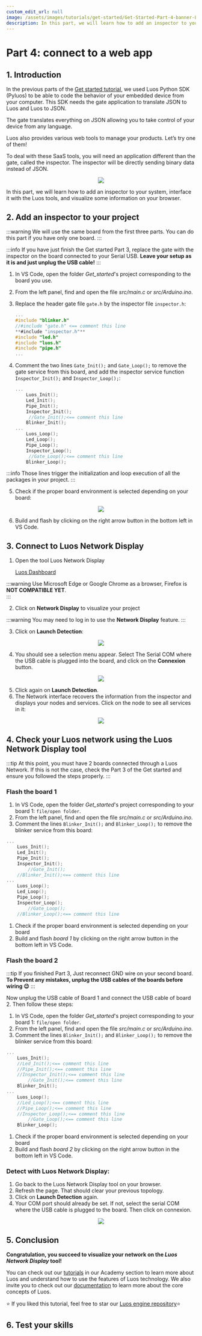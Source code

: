 ```yaml
---
custom_edit_url: null
image: /assets/images/tutorials/get-started/Get-Started-Part-4-banner-Luos.png
description: In this part, we will learn how to add an inspector to your system, interface it with the Luos tools, and visualize some information on your browser.
---
```



# Part 4: connect to a web app

## 1. Introduction

In the previous parts of the [Get started tutorial](/tutorials/get-started/), we used Luos Python SDK (Pyluos) to be able to code the behavior of your embedded device from your computer. This SDK needs the gate application to translate JSON to Luos and Luos to JSON.

The gate translates everything on JSON allowing you to take control of your device from any language.

Luos also provides various web tools to manage your products. Let’s try one of them!

To deal with these SaaS tools, you will need an application different than the gate, called the inspector. The inspector will be directly sending binary data instead of JSON.

<div align="center">
  <Image
    src="assets/images/tutorials/get-started/get-started-4-1.png"
    darkSrc="assets/images/tutorials/get-started/get-started-4-1.png"
  />
</div>

In this part, we will learn how to add an inspector to your system, interface it with the Luos tools, and visualize some information on your browser.

## 2. Add an inspector to your project

:::warning
We will use the same board from the first three parts. You can do this part if you have only one board.
:::

:::info
If you have just finish the Get started Part 3, replace the gate with the inspector on the board connected to your Serial USB.
**Leave your setup as it is and just unplug the USB cable!**
:::

1. In VS Code, open the folder _Get_started_'s project corresponding to the board you use.
2. From the left panel, find and open the file _src/main.c_ or _src/Arduino.ino_.
3. Replace the header gate file `gate.h` by the inspector file `inspector.h`:

   ```c
   ...
   #include "blinker.h"
   //#include "gate.h" <== comment this line
   **#include "inspector.h"**
   #include "led.h"
   #include "luos.h"
   #include "pipe.h"
   ...
   ```

4. Comment the two lines `Gate_Init();` and `Gate_Loop();` to remove the gate service from this board, and add the inspector service function `Inspector_Init();` and `Inspector_Loop();`:

   ```c
   ...
       Luos_Init();
       Led_Init();
       Pipe_Init();
       Inspector_Init();
   		//Gate_Init();<== comment this line
       Blinker_Init();
   ...
       Luos_Loop();
       Led_Loop();
       Pipe_Loop();
       Inspector_Loop();
   		//Gate_Loop();<== comment this line
       Blinker_Loop();
   ```

:::info
Those lines trigger the initialization and loop execution of all the packages in your project.
:::

5. Check if the proper board environment is selected depending on your board:

<div align="center">
  <Image
    src="assets/images/tutorials/get-started/get-started-4-2.png"
    darkSrc="assets/images/tutorials/get-started/get-started-4-2.png"
  />
</div>

6. Build and flash by clicking on the right arrow button in the bottom left in VS Code.

## 3. Connect to Luos Network Display

1. Open the tool Luos Network Display

   [Luos Dashboard](https://app.luos.io/)

:::warning
Use Microsoft Edge or Google Chrome as a browser, Firefox is **NOT COMPATIBLE YET**.  
:::

2. Click on **Network Display** to visualize your project

:::warning
You may need to log in to use the **Network Display** feature.
:::

3. Click on **Launch Detection**:

<div align="center">
  <Image
    src="assets/images/tutorials/get-started/get-started-4-3.png"
    darkSrc="assets/images/tutorials/get-started/get-started-4-3.png"
  />
</div>

4. You should see a selection menu appear. Select The Serial COM where the USB cable is plugged into the board, and click on the **Connexion** button.

<div align="center">
  <Image
    src="assets/images/tutorials/get-started/get-started-4-4.png"
    darkSrc="assets/images/tutorials/get-started/get-started-4-4.png"
  />
</div>

5. Click again on **Launch Detection**.
6. The Network interface recovers the information from the inspector and displays your nodes and services. Click on the node to see all services in it:

<div align="center">
  <Image
    src="assets/images/tutorials/get-started/get-started-4-5.png"
    darkSrc="assets/images/tutorials/get-started/get-started-4-5.png"
  />
</div>

## 4. Check your Luos network using the Luos Network Display tool

:::tip
At this point, you must have 2 boards connected through a Luos Network. If this is not the case, check the Part 3 of the Get started and ensure you followed the steps properly.
:::

### Flash the board 1

1. In VS Code, open the folder _Get_started_'s project corresponding to your board 1: `file/open folder`.
2. From the left panel, find and open the file _src/main.c_ or _src/Arduino.ino_.
3. Comment the lines `Blinker_Init();` and `Blinker_Loop();` to remove the blinker service from this board:

```c
...
    Luos_Init();
    Led_Init();
    Pipe_Init();
    Inspector_Init();
		//Gate_Init();
    //Blinker_Init();<== comment this line
...
    Luos_Loop();
    Led_Loop();
    Pipe_Loop();
    Inspector_Loop();
		//Gate_Loop();
    //Blinker_Loop();<== comment this line
```

1. Check if the proper board environment is selected depending on your board
2. Build and flash _board 1_ by clicking on the right arrow button in the bottom left in VS Code.

### Flash the board 2

:::tip
If you finished Part 3, Just reconnect GND wire on your second board. **To Prevent any mistakes, unplug the USB cables of the boards before wiring 😉**
:::

Now unplug the USB cable of Board 1 and connect the USB cable of board 2. Then follow these steps:

1. In VS Code, open the folder _Get_started_'s project corresponding to your board 1: `file/open folder`.
2. From the left panel, find and open the file _src/main.c_ or _src/Arduino.ino_.
3. Comment the lines `Blinker_Init();` and `Blinker_Loop();` to remove the blinker service from this board:

```c
...
    Luos_Init();
    //Led_Init();<== comment this line
    //Pipe_Init();<== comment this line
    //Inspector_Init();<== comment this line
		//Gate_Init();<== comment this line
    Blinker_Init();
...
    Luos_Loop();
    //Led_Loop();<== comment this line
    //Pipe_Loop();<== comment this line
    //Inspector_Loop();<== comment this line
		//Gate_Loop();<== comment this line
    Blinker_Loop();
```

1. Check if the proper board environment is selected depending on your board
2. Build and flash _board 2_ by clicking on the right arrow button in the bottom left in VS Code.

### Detect with Luos Network Display:

1. Go back to the Luos Network Display tool on your browser.
2. Refresh the page. That should clear your previous topology.
3. Click on **Launch Detection** again.
4. Your COM port should already be set. If not, select the serial COM where the USB cable is plugged to the board. Then click on connexion.

<div align="center">
  <Image
    src="assets/images/tutorials/get-started/get-started-4-6.png"
    darkSrc="assets/images/tutorials/get-started/get-started-4-6.png"
  />
</div>

## 5. Conclusion

**Congratulation, you succeed to visualize your network on the _Luos Network Display_ tool!**

You can check out our [tutorials](/tutorials) in our Academy section to learn more about Luos and understand how to use the features of Luos technology. We also invite you to check out our [documentation](luos-technology) to learn more about the core concepts of Luos.

⭐ If you liked this tutorial, feel free to star our <a href="https://github.com/Luos-io/luos_engine" target="_blank" rel="external nofollow">Luos engine repository</a>⭐

## 6. Test your skills

<Form id="xliTcdZx" />
